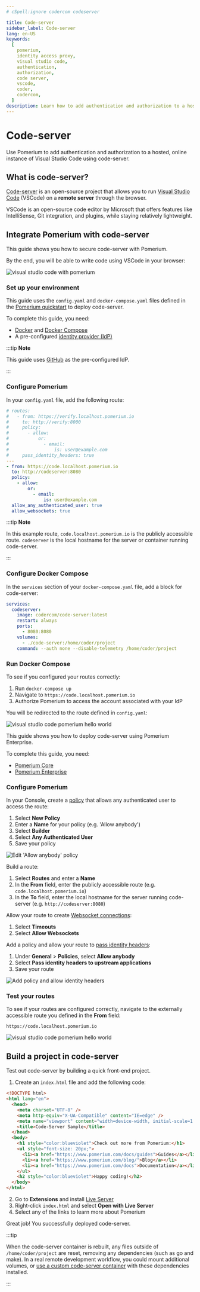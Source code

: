 ```yaml
---
# cSpell:ignore codercom codeserver

title: Code-server
sidebar_label: Code-server
lang: en-US
keywords:
  [
    pomerium,
    identity access proxy,
    visual studio code,
    authentication,
    authorization,
    code server,
    vscode,
    coder,
    codercom,
  ]
description: Learn how to add authentication and authorization to a hosted, online instance of Visual Studio Code using code-server.
---
```



# Code-server

Use Pomerium to add authentication and authorization to a hosted, online instance of Visual Studio Code using code-server.

## What is code-server?

[Code-server](https://github.com/coder/code-server) is an open-source project that allows you to run [Visual Studio Code](https://code.visualstudio.com/) (VSCode) on a **remote server** through the browser.

VSCode is an open-source code editor by Microsoft that offers features like IntelliSense, Git integration, and plugins, while staying relatively lightweight.

## Integrate Pomerium with code-server

This guide shows you how to secure code-server with Pomerium.

By the end, you will be able to write code using VSCode in your browser:

![visual studio code with pomerium](img/vscode/vscode-pomerium.png)

### Set up your environment

<Tabs>

<TabItem value="Core" label="Core">

This guide uses the `config.yaml` and `docker-compose.yaml` files defined in the [Pomerium quickstart](https://www.pomerium.com/docs/install/quickstart) to deploy code-server.

To complete this guide, you need:

- [Docker](https://www.docker.com/) and [Docker Compose](https://docs.docker.com/compose/install/)
- A pre-configured [identity provider (IdP)](https://www.pomerium.com/docs/identity-providers)

:::tip **Note**

This guide uses [GitHub](https://www.pomerium.com/docs/identity-providers/github) as the pre-configured IdP.

:::

### Configure Pomerium

In your `config.yaml` file, add the following route:

```yaml
# routes:
#   - from: https://verify.localhost.pomerium.io
#     to: http://verify:8000
#     policy:
#       - allow:
#           or:
#             - email:
#                 is: user@example.com
#     pass_identity_headers: true
---
- from: https://code.localhost.pomerium.io
  to: http://codeserver:8080
  policy:
    - allow:
        or:
          - email:
              is: user@example.com
  allow_any_authenticated_user: true
  allow_websockets: true
```

:::tip **Note**

In this example route, `code.localhost.pomerium.io` is the publicly accessible route. `codeserver` is the local hostname for the server or container running code-server.

:::

### Configure Docker Compose

In the `services` section of your `docker-compose.yaml` file, add a block for code-server:

```yaml
services:
  codeserver:
    image: codercom/code-server:latest
    restart: always
    ports:
      - 8080:8080
    volumes:
      - ./code-server:/home/coder/project
    command: --auth none --disable-telemetry /home/coder/project
```

### Run Docker Compose

To see if you configured your routes correctly:

1. Run `docker-compose up`
2. Navigate to `https://code.localhost.pomerium.io`
3. Authorize Pomerium to access the account associated with your IdP

You will be redirected to the route defined in `config.yaml`:

![visual studio code pomerium hello world](img/vscode/vscode-helloworld.png)

</TabItem>

<TabItem value="Enterprise" label="Enterprise">

This guide shows you how to deploy code-server using Pomerium Enterprise.

To complete this guide, you need:

- [Pomerium Core](/docs/deploy/core)
- [Pomerium Enterprise](/docs/deploy/enterprise/quickstart#install-pomerium-enterprise)

### Configure Pomerium

In your Console, create a [policy](/docs/concepts/policies) that allows any authenticated user to access the route:

1. Select **New Policy**
2. Enter a **Name** for your policy (e.g. 'Allow anybody')
3. Select **Builder**
4. Select **Any Authenticated User**
5. Save your policy

![Edit 'Allow anybody' policy](img/code-server/code-server-edit-policy.png)

Build a route:

1. Select **Routes** and enter a **Name**
2. In the **From** field, enter the publicly accessible route (e.g. `code.localhost.pomerium.io`)
3. In the **To** field, enter the local hostname for the server running code-server (e.g. `http://codeserver:8080`)

Allow your route to create [Websocket connections](/docs/reference/routes/websocket-connections):

1. Select **Timeouts**
2. Select **Allow Websockets**

Add a policy and allow your route to [pass identity headers](/docs/reference/routes/pass-identity-headers):

1. Under **General** > **Policies**, select **Allow anybody**
2. Select **Pass identity headers to upstream applications**
3. Save your route

![Add policy and allow identity headers](img/code-server/code-server-build-route.png)

### Test your routes

To see if your routes are configured correctly, navigate to the externally accessible route you defined in the **From** field:

`https://code.localhost.pomerium.io`

![visual studio code pomerium hello world](img/vscode/vscode-helloworld.png)

</TabItem>

</Tabs>

## Build a project in code-server

Test out code-server by building a quick front-end project.

1. Create an `index.html` file and add the following code:

```html
<!DOCTYPE html>
<html lang="en">
  <head>
    <meta charset="UTF-8" />
    <meta http-equiv="X-UA-Compatible" content="IE=edge" />
    <meta name="viewport" content="width=device-width, initial-scale=1.0" />
    <title>Code-Server Sample</title>
  </head>
  <body>
    <h1 style="color:blueviolet">Check out more from Pomerium:</h1>
    <ul style="font-size: 20px;">
      <li><a href="https://www.pomerium.com/docs/guides">Guides</a></li>
      <li><a href="https://www.pomerium.com/blog/">Blog</a></li>
      <li><a href="https://www.pomerium.com/docs">Documentation</a></li>
    </ul>
    <h2 style="color:blueviolet">Happy coding!</h2>
  </body>
</html>
```

2. Go to **Extensions** and install [Live Server](https://marketplace.visualstudio.com/items?itemName=ritwickdey.LiveServer)
3. Right-click `index.html` and select **Open with Live Server**
4. Select any of the links to learn more about Pomerium

Great job! You successfully deployed code-server.

:::tip

When the code-server container is rebuilt, any files outside of `/home/coder/project` are reset, removing any dependencies (such as go and make). In a real remote development workflow, you could mount additional volumes, or [use a custom code-server container](https://github.com/cdr/deploy-code-server/tree/main/deploy-container) with these dependencies installed.

:::

[path]: https://en.wikipedia.org/wiki/PATH_(variable)
[install]: /docs/deploy/
[synology nas]: /docs/guides/synology.md
[visual studio code]: https://code.visualstudio.com/
[code-server]: https://github.com/cdr/code-server

